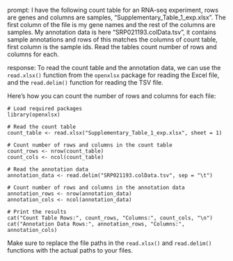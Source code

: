 prompt:
I have the following count table for an RNA-seq experiment, rows are genes and columns are samples, "Supplementary_Table_1_exp.xlsx". The first column of the file is my gene names and the rest of the columns are samples. My annotation data is here  "SRP021193.colData.tsv", it contains sample annotations and rows of this matches the columns of count table, first column is the sample ids. Read the tables count number of rows and columns for each.

response:
To read the count table and the annotation data, we can use the `read.xlsx()` function from the `openxlsx` package for reading the Excel file, and the `read.delim()` function for reading the TSV file.

Here's how you can count the number of rows and columns for each file:

```
# Load required packages
library(openxlsx)

# Read the count table
count_table <- read.xlsx("Supplementary_Table_1_exp.xlsx", sheet = 1)

# Count number of rows and columns in the count table
count_rows <- nrow(count_table)
count_cols <- ncol(count_table)

# Read the annotation data
annotation_data <- read.delim("SRP021193.colData.tsv", sep = "\t")

# Count number of rows and columns in the annotation data
annotation_rows <- nrow(annotation_data)
annotation_cols <- ncol(annotation_data)

# Print the results
cat("Count Table Rows:", count_rows, "Columns:", count_cols, "\n")
cat("Annotation Data Rows:", annotation_rows, "Columns:", annotation_cols)
```

Make sure to replace the file paths in the `read.xlsx()` and `read.delim()` functions with the actual paths to your files.
